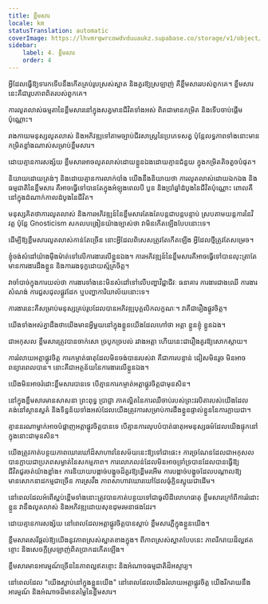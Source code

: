 ```yaml
---
title: ខ្លឹមសារ
locale: km
statusTranslation: automatic
coverImage: https://lhvmrqwrcowdvduuaukz.supabase.co/storage/v1/object/public/strapi-uploads/small_cover-tratado-de-psicologia-revolucionaria.webp-5e15e1cec4e0ebebcde5d7fc7565d8fd.webp
sidebar:
    label: 4. ខ្លឹមសារ
    order: 4
---
```

អ្វីដែលធ្វើឱ្យទារកទើបនឹងកើតគ្រប់រូបស្រស់ស្អាត និងគួរឱ្យស្រឡាញ់ គឺខ្លឹមសាររបស់ពួកគេ។ ខ្លឹមសារនេះគឺជារូបភាពពិតរបស់ពួកគេ។

ការលូតលាស់ធម្មតានៃខ្លឹមសារនៅក្នុងសត្វមានជីវិតទាំងអស់ ពិតជាមានកម្រិត និងទើបចាប់ផ្តើមប៉ុណ្ណោះ។

រាងកាយមនុស្សលូតលាស់ និងអភិវឌ្ឍទៅតាមច្បាប់ជីវសាស្ត្រនៃប្រភេទសត្វ ប៉ុន្តែលទ្ធភាពទាំងនោះមានកម្រិតខ្លាំងណាស់សម្រាប់ខ្លឹមសារ។

ដោយគ្មានការសង្ស័យ ខ្លឹមសារអាចលូតលាស់ដោយខ្លួនឯងដោយគ្មានជំនួយ ក្នុងកម្រិតតិចតួចបំផុត។

និយាយដោយត្រង់ៗ និងដោយគ្មានការលាក់បាំង យើងនឹងនិយាយថា ការលូតលាស់ដោយឯកឯង និងធម្មជាតិនៃខ្លឹមសារ គឺអាចធ្វើទៅបានតែក្នុងអំឡុងពេលបី បួន និងប្រាំឆ្នាំដំបូងនៃជីវិតប៉ុណ្ណោះ ពោលគឺនៅក្នុងដំណាក់កាលដំបូងនៃជីវិត។

មនុស្សគិតថាការលូតលាស់ និងការអភិវឌ្ឍន៍នៃខ្លឹមសារតែងតែបន្តជាបន្តបន្ទាប់ ស្របតាមយន្តការនៃវិវត្ត ប៉ុន្តែ Gnosticism សកលបង្រៀនយ៉ាងច្បាស់ថា វាមិនកើតឡើងបែបនោះទេ។

ដើម្បីឱ្យខ្លឹមសារលូតលាស់កាន់តែច្រើន នោះអ្វីដែលពិសេសត្រូវតែកើតឡើង អ្វីដែលថ្មីត្រូវតែសម្រេច។

ខ្ញុំចង់សំដៅយ៉ាងម៉ឺងម៉ាត់ទៅលើការងារលើខ្លួនឯង។ ការអភិវឌ្ឍន៍នៃខ្លឹមសារគឺអាចធ្វើទៅបានលុះត្រាតែមានការងារដឹងខ្លួន និងការរងទុក្ខដោយស្ម័គ្រចិត្ត។

វាចាំបាច់ក្នុងការយល់ថា ការងារទាំងនេះមិនសំដៅទៅលើបញ្ហាវិជ្ជាជីវៈ ធនាគារ ការងារជាងឈើ ការងារសំណង់ ការជួសជុលផ្លូវដែក ឬបញ្ហាការិយាល័យនោះទេ។

ការងារនេះគឺសម្រាប់មនុស្សគ្រប់រូបដែលបានអភិវឌ្ឍបុគ្គលិកលក្ខណៈ។ វាគឺជារឿងផ្លូវចិត្ត។

យើងទាំងអស់គ្នាដឹងថាយើងមានអ្វីមួយនៅក្នុងខ្លួនយើងដែលហៅថា អត្តា ខ្លួនខ្ញុំ ខ្លួនឯង។

ជាអកុសល ខ្លឹមសារត្រូវបានចាក់សោ ច្របូកច្របល់ រវាងអត្តា ហើយនេះជារឿងគួរឱ្យសោកស្តាយ។

ការរំលាយអត្តាផ្លូវចិត្ត ការកម្ចាត់ធាតុដែលមិនចង់បានរបស់វា គឺជាការបន្ទាន់ ជៀសមិនរួច មិនអាចពន្យារពេលបាន។ នោះគឺជាអត្ថន័យនៃការងារលើខ្លួនឯង។

យើងមិនអាចរំដោះខ្លឹមសារបានទេ បើគ្មានការកម្ចាត់អត្តាផ្លូវចិត្តជាមុនសិន។

នៅក្នុងខ្លឹមសារមានសាសនា ព្រះពុទ្ធ ប្រាជ្ញា ភាគល្អិតនៃការឈឺចាប់របស់ព្រះវរបិតារបស់យើងដែលគង់នៅស្ថានសួគ៌ និងទិន្នន័យទាំងអស់ដែលយើងត្រូវការសម្រាប់ការដឹងខ្លួនផ្ទាល់ខ្លួននៃការក្លាយជា។

គ្មាននរណាម្នាក់អាចបំផ្លាញអត្តាផ្លូវចិត្តបានទេ បើគ្មានការលុបបំបាត់ធាតុអមនុស្សធម៌ដែលយើងផ្ទុកនៅក្នុងនោះជាមុនសិន។

យើងត្រូវកាត់បន្ថយភាពឃោរឃៅដ៏សាហាវនៃសម័យនេះឱ្យទៅជាផេះ៖ ការច្រណែនដែលជាអកុសលបានក្លាយជាប្រភពសម្ងាត់នៃសកម្មភាព។ ការលោភលន់ដែលមិនអាចទ្រាំទ្របានដែលបានធ្វើឱ្យជីវិតជូរចត់យ៉ាងខ្លាំង៖ ការនិយាយបង្កាច់បង្ខូចដ៏គួរឱ្យខ្ពើមរអើម ការបង្កាច់បង្ខូចដែលបណ្តាលឱ្យមានសោកនាដកម្មជាច្រើន ការស្រវឹង ភាពសាហាវឃោរឃៅដែលធុំក្លិនស្អុយជាដើម។

នៅពេលដែលអំពើស្អប់ខ្ពើមទាំងនោះត្រូវបានកាត់បន្ថយទៅជាធូលីដីលោហធាតុ ខ្លឹមសារក្រៅពីការរំដោះខ្លួន វានឹងលូតលាស់ និងអភិវឌ្ឍដោយសុខដុមរមនាផងដែរ។

ដោយគ្មានការសង្ស័យ នៅពេលដែលអត្តាផ្លូវចិត្តបានស្លាប់ ខ្លឹមសារភ្លឺក្នុងខ្លួនយើង។

ខ្លឹមសារសេរីផ្តល់ឱ្យយើងនូវភាពស្រស់ស្អាតខាងក្នុង។ ពីភាពស្រស់ស្អាតបែបនេះ ភាពរីករាយដ៏ល្អឥតខ្ចោះ និងសេចក្តីស្រឡាញ់ពិតប្រាកដកើតឡើង។

ខ្លឹមសារមានអារម្មណ៍ច្រើននៃភាពល្អឥតខ្ចោះ និងអំណាចធម្មជាតិដ៏អស្ចារ្យ។

នៅពេលដែល "យើងស្លាប់នៅក្នុងខ្លួនយើង" នៅពេលដែលយើងរំលាយអត្តាផ្លូវចិត្ត យើងរីករាយនឹងអារម្មណ៍ និងអំណាចដ៏មានតម្លៃនៃខ្លឹមសារ។

